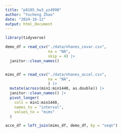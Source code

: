 ```yaml
---
title: "p8105_hw3_yz4990"
author: "Yucheng Zhao"
date: "2024-10-12"
output: html_document
---
```


```r
library(tidyverse)

```



```r
demo_df = read_csv("./data/nhanes_covar.csv", 
                   na = "NA", 
                   skip = 4) |> 
  janitor::clean_names()


mims_df = read_csv("./data/nhanes_accel.csv", 
                   na = "NA",
                   ) |> 
  mutate(across(min1:min1440, as.double)) |> 
  janitor::clean_names() |> 
  pivot_longer(
    cols = min1:min1440,
    names_to = "interval", 
    values_to = "mims"
  )

acce_df = left_join(mims_df, demo_df, by = "seqn")

```


```r

```



```r

```



```r

```




```r

```




```r

```
